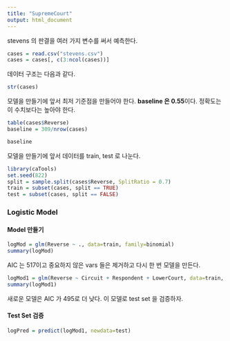 ```yaml
---
title: "SupremeCourt"
output: html_document
---
```

stevens 의 판결을 여러 가지 변수를 써서 예측한다.   
```r
cases = read.csv("stevens.csv")
cases = cases[, c(3:ncol(cases))]
```
데이터 구조는 다음과 같다. 
```r
str(cases)
```
모델을 만들기에 앞서 최저 기준점을 만들어야 한다. **baseline 은 0.55**이다. 정확도는 이 수치보다는 높아야 한다.
```r
table(cases$Reverse)
baseline = 309/nrow(cases)
```
```r
baseline
```
모델을 만들기에 앞서 데이터를 train, test 로 나눈다.
```r
library(caTools)
set.seed(822)
split = sample.split(cases$Reverse, SplitRatio = 0.7)
train = subset(cases, split == TRUE)
test = subset(cases, split == FALSE)
```
### Logistic Model 
#### Model 만들기
```r
logMod = glm(Reverse ~ ., data=train, family=binomial)
summary(logMod)
```
AIC 는 517이고 중요하지 않은 vars 들은 제거하고 다시 한 번 모델을 만든다. 
```r
logMod1 = glm(Reverse ~ Circuit + Respondent + LowerCourt, data=train, family=binomial)
summary(logMod1)
```
새로운 모델은 AIC 가 495로 더 낮다. 이 모델로 test set 을 검증하자.  

#### Test Set 검증
```r
logPred = predict(logMod1, newdata=test)
```




